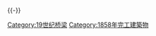 {{Commonscat|Bridges completed in 1858}}
{{Cat nav 10years|19世纪桥梁|1858||年完工橋梁}}
{{-}}
[[Category:19世纪桥梁|Category:19世纪桥梁]]
[[Category:1858年完工建築物|Category:1858年完工建築物]]